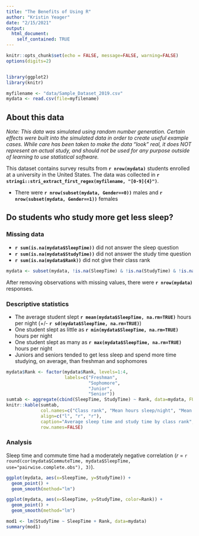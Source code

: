 ```yaml
---
title: "The Benefits of Using R"
author: "Kristin Yeager"
date: "2/15/2021"
output: 
  html_document:
    self_contained: TRUE
---
```


```r
knitr::opts_chunk$set(echo = FALSE, message=FALSE, warning=FALSE)
options(digits=2)


library(ggplot2)
library(knitr)

myfilename <- "data/Sample_Dataset_2019.csv"
mydata <- read.csv(file=myfilename)

```


## About this data

_Note: This data was simulated using random number generation. Certain effects were built into the simulated data in order to create useful example cases. While care has been taken to make the data “look” real, it does NOT represent an actual study, and should not be used for any purpose outside of learning to use statistical software._

This dataset contains survey results from **`r nrow(mydata)`** students enrolled at a university in the United States. The data was collected in **`r stringi::stri_extract_first_regex(myfilename, "[0-9]{4}")`**.

- There were **`r nrow(subset(mydata, Gender==0))`** males and **`r nrow(subset(mydata, Gender==1))`** females


## Do students who study more get less sleep?

### Missing data

- **`r sum(is.na(mydata$SleepTime))`** did not answer the sleep question
- **`r sum(is.na(mydata$StudyTime))`** did not answer the study time question
- **`r sum(is.na(mydata$Rank))`** did not give their class rank

```r
mydata <- subset(mydata, !is.na(SleepTime) & !is.na(StudyTime) & !is.na(Rank))
```

After removing observations with missing values, there were **`r nrow(mydata)`** responses.


### Descriptive statistics

- The average student slept **`r mean(mydata$SleepTime, na.rm=TRUE)`** hours per night (+/- **`r sd(mydata$SleepTime, na.rm=TRUE)`**)
- One student slept as little as **`r min(mydata$SleepTime, na.rm=TRUE)`** hours per night
- One student slept as many as **`r max(mydata$SleepTime, na.rm=TRUE)`** hours per night
- Juniors and seniors tended to get less sleep and spend more time studying, on average, than freshman and sophomores

```r
mydata$Rank <- factor(mydata$Rank, levels=1:4,
                      labels=c("Freshman",
                               "Sophomore",
                               "Junior",
                               "Senior"))
sumtab <- aggregate(cbind(SleepTime, StudyTime) ~ Rank, data=mydata, FUN=mean)
knitr::kable(sumtab,
             col.names=c("Class rank", "Mean hours sleep/night", "Mean hours studying/week"),
             align=c("l", "r", "r"),
             caption="Average sleep time and study time by class rank",
             row.names=FALSE)
```

### Analysis

Sleep time and commute time had a moderately negative correlation (_r_ = `r round(cor(mydata$CommuteTime, mydata$SleepTime, use="pairwise.complete.obs"), 3)`).


```r
ggplot(mydata, aes(x=SleepTime, y=StudyTime)) +
  geom_point() +
  geom_smooth(method="lm")
```

```r
ggplot(mydata, aes(x=SleepTime, y=StudyTime, color=Rank)) +
  geom_point() +
  geom_smooth(method="lm")
```

```r
mod1 <- lm(StudyTime ~ SleepTime + Rank, data=mydata)
summary(mod1)
```


